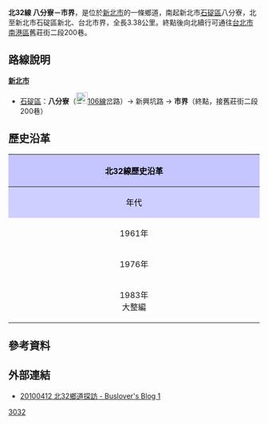 {{Infobox TwRoad|
|Type=th
|Code=北32線
|Num=tp32
|Name=新興坑路
|Level=鄉道
|Length=3.38
|Start=[[新北市|新北市]][[石碇區|石碇區]]八分寮{{r|name}}
|End=新北市石碇區市界{{r|name}}
}}
'''北32線 八分寮－市界'''{{r|name}}，是位於[[新北市|新北市]]的一條鄉道，南起新北市[[石碇區|石碇區]]八分寮，北至新北市石碇區新北、台北市界，{{r|name}}全長3.38公里。{{r|thb}}終點後向北續行可通往[[台北市|台北市]][[南港區|南港區]]舊莊街二段200巷。

==路線說明==
;'''[[新北市|新北市]]'''
*[[石碇區|石碇區]]：'''八分寮'''（[[File:TW_CHW106.svg|23px]][[縣道106號|106線]]岔路）→ 新興坑路 → '''市界'''（終點，接舊莊街二段200巷）

==歷史沿革==
{| class="wikitable" style="width: 100%"
! style="text-align:center; background:#C5C5FF; color:black" colspan=3 align=center | 北32線歷史沿革
|- 
! style="text-align:center; background:#CFCFFF; color:black" width="8%" | 年代 !! style="text-align:center; background:#D3D3FF; color:black" width="66%" | 本編號沿革 !! style="text-align:center; background:#D3D3FF; color:black" width="26%" | 本路線沿革
|- 
! 1961年{{r|gazette1966}}
| 萬里－大坪間8.187km || rowspan=2| 當時非公路
|-
! 1976年{{r|gazette1976}}
| 改編為萬里－烏塗炭間8.702km，原中幅－大坪間路段5.863公里改編[[File:TW_THWtp20-1.png|30px]]'''北20-1線'''。
|-
! 1983年<br>大整編
| colspan=2| 原[[File:TW_THWtp32.png|30px]]北32線延長至台北縣市界並改編號為[[File:TW_THWtp28.png|30px]][[北28線|北28線]]<br>原[[File:TW_THWtp20-1.png|30px]]北20-1線改編[[File:TW_THWtp28-1.png|30px]][[北28線|北28-1線]]<br>將石碇鄉新興坑路新增為鄉道公路[[File:TW_THWtp32.png|30px]]北32線迄今
|}

==參考資料==
{{reflist|refs=

<ref name="name">公路總局資料將本線名稱作'''十分寮－糞箕湖'''，但根據起、終點實際位置應作''八分寮－市界'''為宜。</ref>

<ref name="thb">{{cite web |url=https://spreadsheets.google.com/pub?key=0Avc0r7dng8JrdFF0YmRlSEl1dWhxVmJtR2hwZDFmcFE&gid=0 |title=臺北縣鄉道公路路線表 |accessdate=2010-08-01 |date=2010-07-19 |5= |publisher=公路總局 |deadurl=yes |archiveurl=https://archive.is/20120714111352/http://spreadsheets.google.com/pub?key=0Avc0r7dng8JrdFF0YmRlSEl1dWhxVmJtR2hwZDFmcFE&gid=0 |archivedate=2012-07-14 }}</ref>

<ref name="gazette1966">{{cite web|url=http://gaz.ncl.edu.tw/detail.jsp?sysid=E0921514 |title=公告臺灣省縣鄉道及專用公路路線里程-{表}- |accessdate=2010-08-01 |date=1966-08-01 |work=政府公報資訊網 |publisher=臺灣省政府}}</ref>

<ref name="gazette1976">{{cite web |url=http://gaz.ncl.edu.tw/detail.jsp?sysid=E0814166 |title=公告「65年度臺灣省公路資料統計表」 |accessdate=2010-08-19 |date=1977-09-09 |work=政府公報資訊網 |publisher=臺灣省政府 |archive-date=2021-01-24 |archive-url=https://web.archive.org/web/20210124163606/https://gaz.ncl.edu.tw/detail.jsp?sysid=E0814166 |dead-url=yes }}</ref>

}}

==外部連結==
*[http://blog.yam.com/buslover/article/28233836 20100412 北32鄉道探訪 - Buslover's Blog 1]

{{新北市鄉道}}

[[Category:新北市區道|3032]]